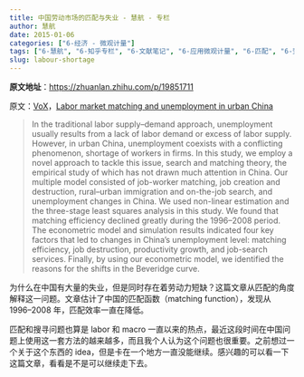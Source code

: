 ```yaml
---
title: 中国劳动市场的匹配与失业 - 慧航 - 专栏
author: 慧航
date: 2015-01-06
categories: ["6-经济 - 微观计量"]
tags: ["6-慧航", "6-知乎专栏", "6-文献笔记", "6-应用微观计量", "6-匹配", "6-劳动力市场"]
slug: labour-shortage
---
```


**原文地址**：<https://zhuanlan.zhihu.com/p/19851711>

原文：[VoX](http://voxeu.org/article/china-s-unemployment-and-labour-shortage)，[Labor market matching and unemployment in urban China](http://www.sciencedirect.com/science/article/pii/S1043951X12001174)

> In the traditional labor supply–demand approach, unemployment usually results from a lack of labor demand or excess of labor supply. However, in urban China, unemployment coexists with a conflicting phenomenon, shortage of workers in firms. In this study, we employ a novel approach to tackle this issue, search and matching theory, the empirical study of which has not drawn much attention in China. Our multiple model consisted of job-worker matching, job creation and destruction, rural–urban immigration and on-the-job search, and unemployment changes in China. We used non-linear estimation and the three-stage least squares analysis in this study. We found that matching efficiency declined greatly during the 1996–2008 period. The econometric model and simulation results indicated four key factors that led to changes in China's unemployment level: matching efficiency, job destruction, productivity growth, and job-search services. Finally, by using our econometric model, we identified the reasons for the shifts in the Beveridge curve.

为什么在中国有大量的失业，但是同时存在着劳动力短缺？这篇文章从匹配的角度解释这一问题。文章估计了中国的匹配函数（matching function），发现从 1996–2008 年，匹配效率一直在降低。

匹配和搜寻问题也算是 labor 和 macro 一直以来的热点，最近这段时间在中国问题上使用这一套方法的越来越多，而且我个人认为这个问题也很重要。之前想过一个关于这个东西的 idea，但是卡在一个地方一直没能继续。感兴趣的可以看一下这篇文章，看看是不是可以继续走下去。